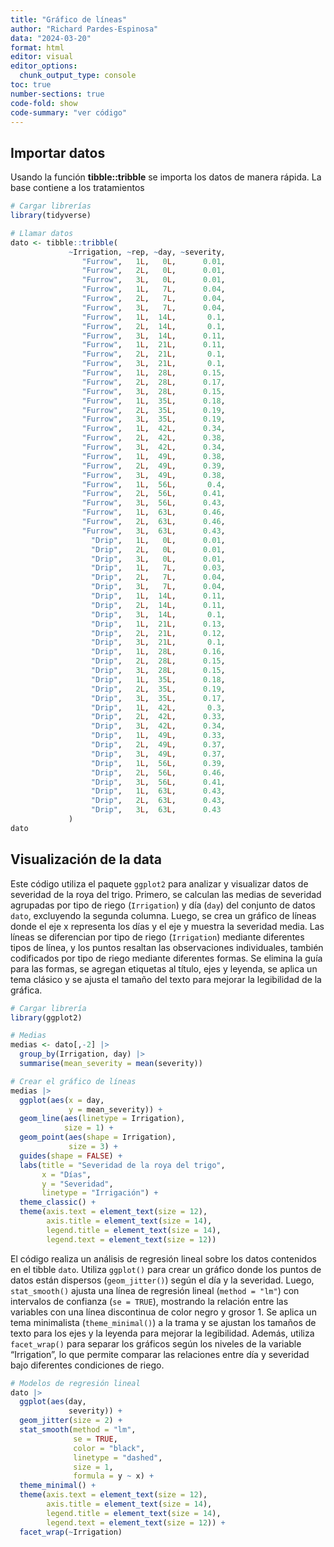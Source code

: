 ```yaml
---
title: "Gráfico de líneas"
author: "Richard Pardes-Espinosa"
data: "2024-03-20"
format: html
editor: visual
editor_options: 
  chunk_output_type: console
toc: true
number-sections: true
code-fold: show
code-summary: "ver código"
---
```


## Importar datos

Usando la función **tibble::tribble** se importa los datos de manera rápida. La base contiene a los tratamientos 

```r
# Cargar librerías 
library(tidyverse)                   

# Llamar datos
dato <- tibble::tribble(
             ~Irrigation, ~rep, ~day, ~severity,
                "Furrow",   1L,   0L,      0.01,
                "Furrow",   2L,   0L,      0.01,
                "Furrow",   3L,   0L,      0.01,
                "Furrow",   1L,   7L,      0.04,
                "Furrow",   2L,   7L,      0.04,
                "Furrow",   3L,   7L,      0.04,
                "Furrow",   1L,  14L,       0.1,
                "Furrow",   2L,  14L,       0.1,
                "Furrow",   3L,  14L,      0.11,
                "Furrow",   1L,  21L,      0.11,
                "Furrow",   2L,  21L,       0.1,
                "Furrow",   3L,  21L,       0.1,
                "Furrow",   1L,  28L,      0.15,
                "Furrow",   2L,  28L,      0.17,
                "Furrow",   3L,  28L,      0.15,
                "Furrow",   1L,  35L,      0.18,
                "Furrow",   2L,  35L,      0.19,
                "Furrow",   3L,  35L,      0.19,
                "Furrow",   1L,  42L,      0.34,
                "Furrow",   2L,  42L,      0.38,
                "Furrow",   3L,  42L,      0.34,
                "Furrow",   1L,  49L,      0.38,
                "Furrow",   2L,  49L,      0.39,
                "Furrow",   3L,  49L,      0.38,
                "Furrow",   1L,  56L,       0.4,
                "Furrow",   2L,  56L,      0.41,
                "Furrow",   3L,  56L,      0.43,
                "Furrow",   1L,  63L,      0.46,
                "Furrow",   2L,  63L,      0.46,
                "Furrow",   3L,  63L,      0.43,
                  "Drip",   1L,   0L,      0.01,
                  "Drip",   2L,   0L,      0.01,
                  "Drip",   3L,   0L,      0.01,
                  "Drip",   1L,   7L,      0.03,
                  "Drip",   2L,   7L,      0.04,
                  "Drip",   3L,   7L,      0.04,
                  "Drip",   1L,  14L,      0.11,
                  "Drip",   2L,  14L,      0.11,
                  "Drip",   3L,  14L,       0.1,
                  "Drip",   1L,  21L,      0.13,
                  "Drip",   2L,  21L,      0.12,
                  "Drip",   3L,  21L,       0.1,
                  "Drip",   1L,  28L,      0.16,
                  "Drip",   2L,  28L,      0.15,
                  "Drip",   3L,  28L,      0.15,
                  "Drip",   1L,  35L,      0.18,
                  "Drip",   2L,  35L,      0.19,
                  "Drip",   3L,  35L,      0.17,
                  "Drip",   1L,  42L,       0.3,
                  "Drip",   2L,  42L,      0.33,
                  "Drip",   3L,  42L,      0.34,
                  "Drip",   1L,  49L,      0.33,
                  "Drip",   2L,  49L,      0.37,
                  "Drip",   3L,  49L,      0.37,
                  "Drip",   1L,  56L,      0.39,
                  "Drip",   2L,  56L,      0.46,
                  "Drip",   3L,  56L,      0.41,
                  "Drip",   1L,  63L,      0.43,
                  "Drip",   2L,  63L,      0.43,
                  "Drip",   3L,  63L,      0.43
             )
dato
```

## Visualización de la data

Este código utiliza el paquete `ggplot2` para analizar y visualizar datos de severidad de la roya del trigo. Primero, se calculan las medias de severidad agrupadas por tipo de riego (`Irrigation`) y día (`day`) del conjunto de datos `dato`, excluyendo la segunda columna. Luego, se crea un gráfico de líneas donde el eje x representa los días y el eje y muestra la severidad media. Las líneas se diferencian por tipo de riego (`Irrigation`) mediante diferentes tipos de línea, y los puntos resaltan las observaciones individuales, también codificados por tipo de riego mediante diferentes formas. Se elimina la guía para las formas, se agregan etiquetas al título, ejes y leyenda, se aplica un tema clásico y se ajusta el tamaño del texto para mejorar la legibilidad de la gráfica.

```r
# Cargar librería
library(ggplot2)

# Medias 
medias <- dato[,-2] |> 
  group_by(Irrigation, day) |> 
  summarise(mean_severity = mean(severity))

# Crear el gráfico de líneas
medias |> 
  ggplot(aes(x = day, 
             y = mean_severity)) +
  geom_line(aes(linetype = Irrigation), 
            size = 1) +
  geom_point(aes(shape = Irrigation), 
             size = 3) +
  guides(shape = FALSE) +  
  labs(title = "Severidad de la roya del trigo",
       x = "Días",
       y = "Severidad",
       linetype = "Irrigación") +
  theme_classic() +
  theme(axis.text = element_text(size = 12),
        axis.title = element_text(size = 14),
        legend.title = element_text(size = 14),
        legend.text = element_text(size = 12)) 
```

El código realiza un análisis de regresión lineal sobre los datos contenidos en el tibble `dato`. Utiliza `ggplot()` para crear un gráfico donde los puntos de datos están dispersos (`geom_jitter()`) según el día y la severidad. Luego, `stat_smooth()` ajusta una línea de regresión lineal (`method = "lm"`) con intervalos de confianza (`se = TRUE`), mostrando la relación entre las variables con una línea discontinua de color negro y grosor 1. Se aplica un tema minimalista (`theme_minimal()`) a la trama y se ajustan los tamaños de texto para los ejes y la leyenda para mejorar la legibilidad. Además, utiliza `facet_wrap()` para separar los gráficos según los niveles de la variable "Irrigation", lo que permite comparar las relaciones entre día y severidad bajo diferentes condiciones de riego.

```r

# Modelos de regresión lineal 
dato |>
  ggplot(aes(day, 
             severity)) +
  geom_jitter(size = 2) +
  stat_smooth(method = "lm", 
              se = TRUE, 
              color = "black", 
              linetype = "dashed", 
              size = 1, 
              formula = y ~ x) +
  theme_minimal() +
  theme(axis.text = element_text(size = 12),
        axis.title = element_text(size = 14),
        legend.title = element_text(size = 14),
        legend.text = element_text(size = 12)) +
  facet_wrap(~Irrigation) 
```







